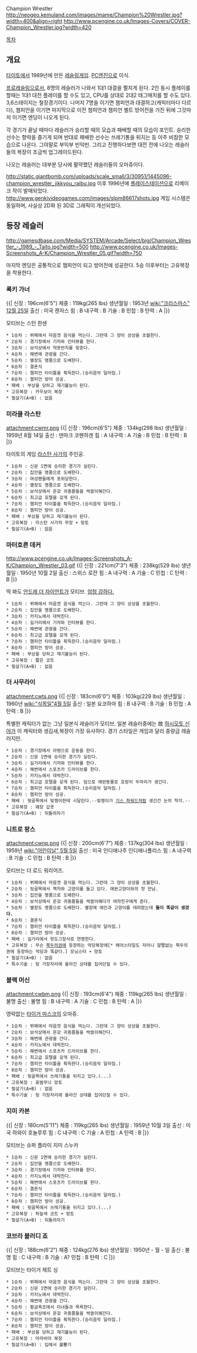 Champion Wrestler
http://neogeo.kemuland.com/images/mame/Champion%20Wrestler.jpg?width=400&align=right
http://www.pcengine.co.uk/Images-Covers/COVER-Champion_Wrestler.jpg?width=420

{{{#!html
<iframe width="420" height="315" src="http://www.youtube.com/embed/0JR1wU0SfGI" frameborder="0" allowfullscreen></iframe>
}}}

[[목차]]

== 개요 ==
[[타이토]]에서 1989년에 만든 [[레슬링]]게임. [[PC엔진]]으로 이식.

[[프로레슬링]]으로서, 8명의 레슬러가 나와서 1대1 대결을 펼치게 된다. 2인 동시 플레이를 할때는 1대1 대전 플레이를 할 수도 있고, CPU를 상대로 2대2 태그매치를 할 수도 있다. 3,6스테이지는 철장경기이다. 나머지 7명을 이기면 챔피언과 대결하고(캐릭터마다 다르다), 챔피언을 이기면 마지막으로 이전 챔피언과 챔피언 벨트 방어전을 가진 뒤에 그것마저 이기면 엔딩이 나오게 된다.

각 경기가 끝날 때마다 레슬러가 승리할 때의 모습과 패배할 때의 모습이 포인트. 승리한 선수는 향락을 즐기게 되며 반대로 패배한 선수는 쓰레기통을 뒤지는 등 아주 비참한 모습으로 나온다. 그야말로 부익부 빈익빈. 그리고 진행하다보면 대전 전에 나오는 레슬러들의 복장이 조금씩 업그레이드된다.

나오는 레슬러는 대부분 당시에 활약했던 레슬러들의 오마쥬이다.

http://static.giantbomb.com/uploads/scale_small/3/30951/1445096-champion_wrestler_jikkyou_raibu.jpg
이후 1996년에 [[플레이스테이션]]으로 리메이크 작이 발매되었다. 
http://www.genkivideogames.com/images/slpm86617shots.jpg
게임 시스템은 동일하며, 사실상 2D화 된 3D로 그래픽이 개선되었다.
== 등장 레슬러 ==

http://gamesdbase.com/Media/SYSTEM/Arcade/Select/big/Champion_Wrestler_-_1989_-_Taito.jpg?width=500
http://www.pcengine.co.uk/Images-Screenshots_A-K/Champion_Wrestler_05.gif?width=750

마지막 엔딩은 공통적으로 챔피언이 되고 방어전에 성공한다. 
5승 이후부터는 고유복장을 착용한다. 


=== 록키 가너 ===
{{|
신장 : 196cm(6'5")
체중 : 119kg(265 lbs)
생년월일 : 1953년 [[wiki:"크리스마스" 12월 25일]]
출신 : 미국 캔자스  
힘 : B
내구력 : B
기술 : B
민첩 : B
탄력 : A
|}}

모티브는 스턴 한센

 * 1승차 : 뷔페에서 마음껏 음식을 먹는다. 그런데 그 양이 상상을 초월한다.
 * 2승차 : 경기장에서 기자와 인터뷰를 한다.
 * 3승차 : 보석상에서 약혼반지를 맞춘다.
 * 4승차 : 해변에 관광을 간다.
 * 5승차 : 별장도 명품으로 도배한다.
 * 6승차 : 결혼식
 * 7승차 : 챔피언 타이틀을 획득한다.(승리음악 달라짐.)
 * 8승차 : 챔피언 방어 성공. 
 * 패배 : 부상을 당하고 재기불능이 된다.
 * 고유복장 : 카우보이 복장
 * 필살기(A+B) : 없음
 
=== 미라클 라스탄 ===
attachment:cwmr.png
{{|
신장 : 196cm(6'5")
체중 : 134kg(298 lbs)
생년월일 : 1959년 8월 14일
출신 : 덴마크 코펜하겐 
힘 : A
내구력 : A
기술 : B
민첩 : B
탄력 : B
|}}

타이토의 게임 [[라스탄 사가]]의 주인공. 

 * 1승차 : 신문 1면에 승리한 경기가 실린다.
 * 2승차 : 집안을 명품으로 도배한다. 
 * 3승차 : 여성팬들에게 포위당한다.
 * 4승차 : 별장도 명품으로 도배한다.
 * 5승차 : 보석상에서 온갖 귀중품들을 싹쓸이해간다.
 * 6승차 : 최고급 호텔을 갖게 된다.
 * 7승차 : 챔피언 타이틀을 획득한다.(승리음악 달라짐.)
 * 8승차 : 챔피언 방어 성공.
 * 패배 : 부상을 당하고 재기불능이 된다.
 * 고유복장 : 라스탄 사가의 무장 + 망토
 * 필살기(A+B) : 없음

=== 마터호른 데커 ===
http://www.pcengine.co.uk/Images-Screenshots_A-K/Champion_Wrestler_03.gif
{{|
신장 : 221cm(7'3")
체중 : 238kg(529 lbs)
생년월일 : 1950년 10월 2일
출신 : 스위스 로잔 
힘 : A
내구력 : A
기술 : C
민첩 : C
탄력 : B
|}}

딱 봐도 [[안드레 더 자이언트]]가 모티브. [http://janet.egloos.com/4774083 엄청 강하다.]

 * 1승차 : 뷔페에서 마음껏 음식을 먹는다. 그런데 그 양이 상상을 초월한다.
 * 2승차 : 집안을 명품으로 도배한다.
 * 3승차 : 카지노에서 대박친다.
 * 4승차 : 길거리에서 기자와 인터뷰를 한다.
 * 5승차 : 해변에 관광을 간다.
 * 6승차 : 최고급 호텔을 갖게 된다.
 * 7승차 : 챔피언 타이틀을 획득한다.(승리음악 달라짐.)
 * 8승차 : 챔피언 방어 성공.
 * 패배 : 부상을 당하고 재기불능이 된다.
 * 고유복장 : 짧은 코트
 * 필살기(A+B) : 없음

=== 더 사무라이 ===
attachment:cwts.png
{{|
신장 : 183cm(6'0")
체중 : 103kg(229 lbs)
생년월일 : 1960년 [[wiki:"식목일"4월 5일]]
출신 : 일본 요코하마 
힘 : B
내구력 : B 
기술 : B
민첩 : A
탄력 : B
|}}

특별한 캐릭터가 없는 그냥 일본식 레슬러가 모티브. 일본 레슬러중에는 故 [[하시모토 신야]]가 이 캐릭터와 생김새,복장이 가장 유사하다. 경기 스타일은 게임과 달리 중량급 레슬러지만.

 * 1승차 : 경기장에서 아령으로 운동을 한다.
 * 2승차 : 신문 1면에 승리한 경기가 실린다.
 * 3승차 : 길거리에서 기자와 인터뷰를 한다.
 * 4승차 : 해변에서 스포츠카 드라이브를 한다.
 * 5승차 : 카지노에서 대박친다.
 * 6승차 : 최고급 호텔을 갖게 된다. 덤으로 애완동물로 호랑이 두마리가 생긴다.
 * 7승차 : 챔피언 타이틀을 획득한다.(승리음악 달라짐.)
 * 8승차 : 챔피언 방어 성공. 
 * 패배 : 뒷골목에서 빚쟁이한테 시달린다.--빚쟁이가 [[기스 하워드]]처럼 생긴건 눈의 착각.--
 * 고유복장 : 왜장 갑옷
 * 필살기(A+B) : 뒤돌려차기

=== 니트로 팡스 ===
attachment:cwnp.png
{{|
신장 : 200cm(6'7")
체중 : 137kg(304 lbs)
생년월일 : 1959년 [[wiki:"어린이날" 5월 5일]]
출신 : 미국 인디애나주 인디애나폴리스 
힘 : A 
내구력 : B
기술 : C
민첩 : B
탄력 : B
|}}

모티브는 더 로드 워리어즈. 

 * 1승차 : 뷔페에서 마음껏 음식을 먹는다. 그런데 그 양이 상상을 초월한다.
 * 2승차 : 뒷골목에서 책자와 고양이를 들고 있다. 애완고양이와의 첫 만남.
 * 3승차 : 집안을 명품으로 도배한다.
 * 4승차 : 보석상에서 온갖 귀중품들을 싹쓸이해다가 여자친구에게 준다.
 * 5승차 : 별장도 명품으로 도배한다. 별장에 애인과 고양이를 데려왔는데 '''둘이 똑같이 생겼다.'''
 * 6승차 : 결혼식
 * 7승차 : 챔피언 타이틀을 획득한다.(승리음악 달라짐.)
 * 8승차 : 챔피언 방어 성공.
 * 패배 : 길거리에서 핫도그장사로 연명한다.
 * 고유복장 : 무슨 [[북두의권]]에 등장하는 악당복장에[* 헤어스타일도 저러니 얄짤없는 북두의권에 등장하는 악당과 똑같다.] 모닝스타 + 망토
 * 필살기(A+B) : 없음
 * 특수기술 : 링 가장자리에 올라간 상대를 집어던질 수 있다.

=== 블랙 머신 ===
attachment:cwbm.png
{{|
신장 : 193cm(6'4")
체중 : 119kg(265 lbs)
생년월일 : 불명
출신 : 불명 
힘 : B
내구력 : A
기술 : C
민첩 : B
탄력 : A
|}}

영락없는 [[타이거 마스크]]의 오마쥬.

 * 1승차 : 뷔페에서 마음껏 음식을 먹는다. 그런데 그 양이 상상을 초월한다.
 * 2승차 : 보석상에서 온갖 귀중품들을 싹쓸이해간다.
 * 3승차 : 해변에 관광을 간다.
 * 4승차 : 카지노에서 대박친다.
 * 5승차 : 해변에서 스포츠카 드라이브를 한다.
 * 6승차 : 최고급 호텔을 갖게 된다.
 * 7승차 : 챔피언 타이틀을 획득한다.(승리음악 달라짐.)
 * 8승차 : 챔피언 방어 성공.
 * 패배 : 뒷골목에서 쓰레기통을 뒤지고 있다.(...)
 * 고유복장 : 표범무늬 망토
 * 필살기(A+B) : 없음
 * 특수기술 : 링 가장자리에 올라간 상대를 집어던질 수 있다.

=== 지미 카본 ===
{{|
신장 : 180cm(5'11")
체중 : 119kg(265 lbs)
생년월일 : 1959년 10월 3일
출신 : 미국 하와이 호놀루루 
힘 : C
내구력 : C
기술 : A
민첩 : A
탄력 : B
|}}

모티브는 슈퍼 플라이 지미 스누카

 * 1승차 : 신문 1면에 승리한 경기가 실린다.
 * 2승차 : 집안을 명품으로 도배한다.
 * 3승차 : 경기장에서 기자와 인터뷰를 한다.
 * 4승차 : 카지노에서 대박친다.
 * 5승차 : 해변에서 스포츠카 드라이브를 한다.
 * 6승차 : 결혼식
 * 7승차 : 챔피언 타이틀을 획득한다.(승리음악 달라짐.)
 * 8승차 : 챔피언 방어 성공. 
 * 패배 : 뒷골목에서 쓰레기통을 뒤지고 있다.(...)
 * 고유복장 : 하늘색 코트 + 망토
 * 필살기(A+B) : 뒤돌려차기

=== 코브라 블러디 죠 ===
{{|
신장 : 188cm(6'2")
체중 : 124kg(276 lbs)
생년월일 : 1950년 - 월 - 일
출신 : 불명 
힘 : C
내구력 : B
기술 : A?
민첩 : B
탄력 : C
|}}

모티브는 타이거 제트 싱

 * 1승차 : 뷔페에서 마음껏 음식을 먹는다. 그런데 그 양이 상상을 초월한다.
 * 2승차 : 신문 1면에 승리한 경기가 실린다.
 * 3승차 : 카지노에서 대박친다.
 * 4승차 : 해변에 관광을 간다.
 * 5승차 : 황금욕조에서 미녀들과 목욕한다.
 * 6승차 : 보석상에서 온갖 귀중품들을 싹쓸이해간다.
 * 7승차 : 챔피언 타이틀을 획득한다.(승리음악 달라짐.)
 * 8승차 : 챔피언 방어 성공.
 * 패배 : 부상을 당하고 재기불능이 된다.
 * 고유복장 : 아라비아 복장
 * 필살기(A+B) : 입에서 불뿜기
